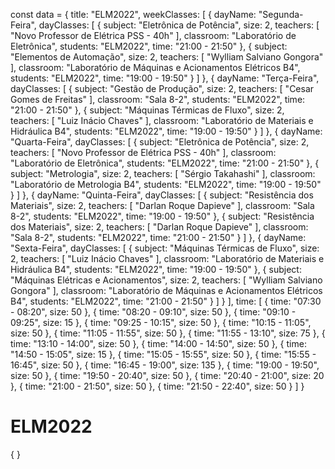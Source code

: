const data = {
  title: "ELM2022",
  weekClasses: [
    {
      dayName: "Segunda-Feira",
      dayClasses: [
        {
          subject: "Eletrônica de Potência",
          size: 2,
          teachers: [
            "Novo Professor de Elétrica PSS - 40h"
          ],
          classroom: "Laboratório de Eletrônica",
          students: "ELM2022",
          time: "21:00 - 21:50"
        },
        {
          subject: "Elementos de Automação",
          size: 2,
          teachers: [
            "Wylliam Salviano Gongora"
          ],
          classroom: "Laboratório de Máquinas e Acionamentos Elétricos B4",
          students: "ELM2022",
          time: "19:00 - 19:50"
        }
      ]
    },
    {
      dayName: "Terça-Feira",
      dayClasses: [
        {
          subject: "Gestão de Produção",
          size: 2,
          teachers: [
            "Cesar Gomes de Freitas"
          ],
          classroom: "Sala 8-2",
          students: "ELM2022",
          time: "21:00 - 21:50"
        },
        {
          subject: "Máquinas Térmicas de Fluxo",
          size: 2,
          teachers: [
            "Luiz Inácio Chaves"
          ],
          classroom: "Laboratório de Materiais e Hidráulica B4",
          students: "ELM2022",
          time: "19:00 - 19:50"
        }
      ]
    },
    {
      dayName: "Quarta-Feira",
      dayClasses: [
        {
          subject: "Eletrônica de Potência",
          size: 2,
          teachers: [
            "Novo Professor de Elétrica PSS - 40h"
          ],
          classroom: "Laboratório de Eletrônica",
          students: "ELM2022",
          time: "21:00 - 21:50"
        },
        {
          subject: "Metrologia",
          size: 2,
          teachers: [
            "Sérgio Takahashi"
          ],
          classroom: "Laboratório de Metrologia B4",
          students: "ELM2022",
          time: "19:00 - 19:50"
        }
      ]
    },
    {
      dayName: "Quinta-Feira",
      dayClasses: [
        {
          subject: "Resistência dos Materiais",
          size: 2,
          teachers: [
            "Darlan Roque Dapieve"
          ],
          classroom: "Sala 8-2",
          students: "ELM2022",
          time: "19:00 - 19:50"
        },
        {
          subject: "Resistência dos Materiais",
          size: 2,
          teachers: [
            "Darlan Roque Dapieve"
          ],
          classroom: "Sala 8-2",
          students: "ELM2022",
          time: "21:00 - 21:50"
        }
      ]
    },
    {
      dayName: "Sexta-Feira",
      dayClasses: [
        {
          subject: "Máquinas Térmicas de Fluxo",
          size: 2,
          teachers: [
            "Luiz Inácio Chaves"
          ],
          classroom: "Laboratório de Materiais e Hidráulica B4",
          students: "ELM2022",
          time: "19:00 - 19:50"
        },
        {
          subject: "Máquinas Elétricas e Acionamentos",
          size: 2,
          teachers: [
            "Wylliam Salviano Gongora"
          ],
          classroom: "Laboratório de Máquinas e Acionamentos Elétricos B4",
          students: "ELM2022",
          time: "21:00 - 21:50"
        }
      ]
    }
  ],
  time: [
    {
      time: "07:30 - 08:20",
      size: 50
    },
    {
      time: "08:20 - 09:10",
      size: 50
    },
    {
      time: "09:10 - 09:25",
      size: 15
    },
    {
      time: "09:25 - 10:15",
      size: 50
    },
    {
      time: "10:15 - 11:05",
      size: 50
    },
    {
      time: "11:05 - 11:55",
      size: 50
    },
    {
      time: "11:55 - 13:10",
      size: 75
    },
    {
      time: "13:10 - 14:00",
      size: 50
    },
    {
      time: "14:00 - 14:50",
      size: 50
    },
    {
      time: "14:50 - 15:05",
      size: 15
    },
    {
      time: "15:05 - 15:55",
      size: 50
    },
    {
      time: "15:55 - 16:45",
      size: 50
    },
    {
      time: "16:45 - 19:00",
      size: 135
    },
    {
      time: "19:00 - 19:50",
      size: 50
    },
    {
      time: "19:50 - 20:40",
      size: 50
    },
    {
      time: "20:40 - 21:00",
      size: 20
    },
    {
      time: "21:00 - 21:50",
      size: 50
    },
    {
      time: "21:50 - 22:40",
      size: 50
    }
  ]
}

# ELM2022

<div>
    {
        <Grid
            title={data.title} 
            weekClasses={data.weekClasses} 
            time={data.time}
        />
    }
</div>